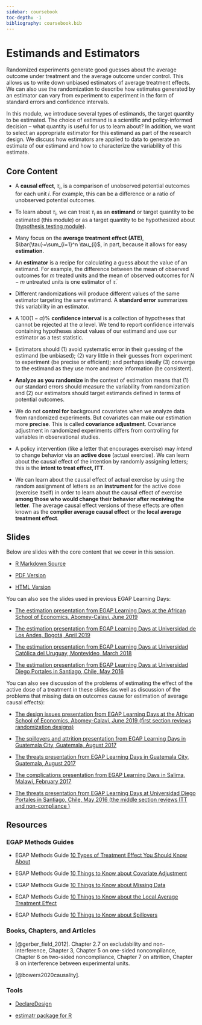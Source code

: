 ```yaml
---
sidebar: coursebook
toc-depth: -1
bibliography: coursebook.bib
---
```


# Estimands and Estimators  {.unlisted}

Randomized experiments generate good guesses about the average outcome under treatment and the average outcome under control.  This allows us to write down unbiased estimators of average treatment effects.  We can also use the randomization to describe how estimates generated by an estimator can vary from experiment to experiment in the form of standard errors and confidence intervals.

In this module, we introduce several types of estimands, the target quantity to be estimated.  The choice of estimand is a scientific and policy-informed decision -- what quantity is useful for us to learn about?  In addition, we want to select an appropriate estimator for this estimand as part of the research design.  We discuss how estimators are applied to data to generate an estimate of our estimand and how to characterize the variability of this estimate.   


## Core Content

- A **causal effect**, $\tau_i$, is a comparison of unobserved potential outcomes for each unit $i$.  For example, this can be a difference or a ratio of unobserved potential outcomes.  

- To learn about $\tau_{i}$, we can treat $\tau_{i}$ as an **estimand** or target quantity to be estimated (this module) or as a target quantity to be hypothesized about ([hypothesis testing module](hypothesis-testing.html)).

- Many focus on the **average treatment effect (ATE)**, $\bar{\tau}=\sum_{i=1}^n
   \tau_{i}$, in part, because it allows for easy **estimation**.

- An **estimator** is a recipe for calculating a guess about the value of an estimand. For example, the difference between the mean of observed outcomes for $m$ treated units and the mean of observed outcomes for $N-m$ untreated units is one estimator of $\bar{\tau}$. 

- Different randomizations will produce different values of the same estimator targeting the same estimand. A **standard error** summarizes this variability in an estimator.

- A $100(1-\alpha)$% **confidence interval** is a collection of hypotheses that cannot be rejected at the $\alpha$ level. We tend to report confidence intervals containing hypotheses about values of our estimand and use our estimator as a test statistic.

- Estimators should (1) avoid systematic error in their guessing of the estimand (be unbiased); (2) vary little in their guesses from experiment to experiment (be precise or efficient); and perhaps ideally (3) converge to the estimand as they use more  and more information (be consistent).

 - **Analyze as you randomize** in the context of estimation means that (1) our standard errors should measure the variability from randomization and (2) our estimators should target estimands defined in terms of potential outcomes.

 - We do not **control for** background covariates when we analyze data from randomized experiments. But covariates can make our estimation more **precise**. This is called **covariance adjustment**. Covariance adjustment in randomized experiments differs from controlling for variables in observational studies.

 - A policy intervention (like a letter that encourages exercise) may *intend* to change behavior via an **active dose** (actual exercise). We can learn about the causal effect of the intention by randomly assigning letters; this is the **intent to treat effect, ITT**. 
 
 - We can learn about the causal effect of actual exercise by using the random assignment of letters as an **instrument** for the active dose (exercise itself) in order to learn about the causal effect of exercise **among those who would change their behavior after receiving the letter**. The average causal effect versions of these effects are often known as the **complier average causal effect** or the **local average treatment effect**.



## Slides

Below are slides with the core content that we cover in this session.

- [R Markdown Source](https://egap.github.io/learningdays-resources/Slides/estimation-slides.Rmd)

- [PDF Version](https://egap.github.io/learningdays-resources/Slides/estimation-slides.pdf)

- [HTML Version](https://egap.github.io/learningdays-resources/Slides/estimation-slides.html)

You can also see the slides used in previous EGAP Learning Days:

 - [The estimation presentation from EGAP Learning Days at the African School of Economics, Abomey-Calavi, June 2019](https://egap.github.io/learningdays-resources/Slides/Examples/estimation-benin.pdf)

 - [The estimation presentation from EGAP Learning Days at Universidad de Los Andes, Bogotá, April 2019](https://egap.github.io/learningdays-resources/Slides/Examples/estimation-bogota.pdf)

 - [The estimation presentation from EGAP Learning Days at Universidad Católica del Uruguay, Montevideo, March 2018](https://egap.github.io/learningdays-resources/Slides/Examples/estimation-montevideo.pdf)

 - [The estimation presentation from EGAP Learning Days at Universidad Diego Portales in Santiago, Chile, May 2016](https://egap.github.io/learningdays-resources/Slides/Examples/estimation-santiago.pdf)

You can also see discussion of the problems of estimating the effect of the active dose of a treatment in these slides (as well as discussion of the problems that missing data on outcomes cause for estimation of average causal effects):

- [The design issues presentation from EGAP Learning Days at the African School of Economics, Abomey-Calavi, June 2019 (first section reviews randomization designs)](https://egap.github.io/learningdays-resources/Slides/Examples/threats-benin.pdf)

- [The spillovers and attrition presentation from EGAP Learning Days in Guatemala City, Guatemala, August 2017](https://egap.github.io/learningdays-resources/Slides/Examples/spillovers_attrition-guatemala.pdf)

- [The threats presentation from EGAP Learning Days in Guatemala City, Guatemala, August 2017](https://egap.github.io/learningdays-resources/Slides/Examples/threats-guatemala.pdf)

- [The complications presentation from EGAP Learning Days in Salima, Malawi, February 2017](https://egap.github.io/learningdays-resources/Slides/Examples/complications-malawi.pdf)

- [The threats presentation from EGAP Learning Days at Universidad Diego Portales in Santiago, Chile, May 2016 (the middle section reviews ITT and non-compliance )](https://egap.github.io/learningdays-resources/Slides/Examples/threats-santiago.pdf)


## Resources

### EGAP Methods Guides

 - EGAP Methods Guide [10 Types of Treatment Effect You Should Know About](https://egap.org/resource/10-types-of-treatment-effect-you-should-know-about/)

 - EGAP Methods Guide [10 Things to Know about Covariate Adjustment](https://egap.org/resource/10-things-to-know-about-covariate-adjustment/)

 - EGAP Methods Guide [10 Things to Know about Missing Data](https://egap.org/resource/10-things-to-know-about-missing-data/)

 - EGAP Methods Guide [10 Things to Know about the Local Average Treatment Effect](https://egap.org/resource/10-things-to-know-about-the-local-average-treatment-effect/)

 - EGAP Methods Guide [10 Things to Know about Spillovers](https://egap.org/resource/10-things-to-know-about-spillovers/)

### Books, Chapters, and Articles

 - [@gerber_field_2012]. Chapter 2.7 on excludability and non-interference, Chapter 3, Chapter 5 on one-sided noncompliance, Chapter 6 on two-sided noncompliance, Chapter 7 on attrition, Chapter 8 on interference between experimental units.

 - [@bowers2020causality].


### Tools

- [DeclareDesign](https://declaredesign.org)

- [estimatr package for R](https://declaredesign.org/r/estimatr/)

